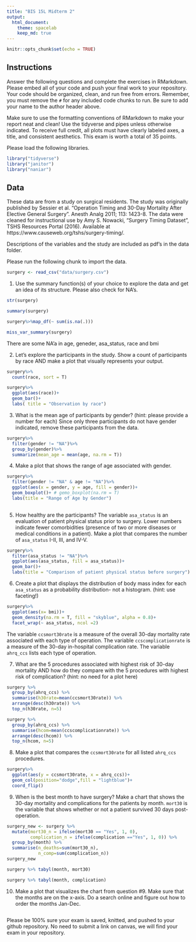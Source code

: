 ```yaml
---
title: "BIS 15L Midterm 2"
output:
  html_document: 
    theme: spacelab
    keep_md: true
---
```


```r
knitr::opts_chunk$set(echo = TRUE)
```

## Instructions
Answer the following questions and complete the exercises in RMarkdown. Please embed all of your code and push your final work to your repository. Your code should be organized, clean, and run free from errors. Remember, you must remove the `#` for any included code chunks to run. Be sure to add your name to the author header above.  

Make sure to use the formatting conventions of RMarkdown to make your report neat and clean! Use the tidyverse and pipes unless otherwise indicated. To receive full credit, all plots must have clearly labeled axes, a title, and consistent aesthetics. This exam is worth a total of 35 points. 

Please load the following libraries.
```r
library("tidyverse")
library("janitor")
library("naniar")
```

## Data
These data are from a study on surgical residents. The study was originally published by Sessier et al. “Operation Timing and 30-Day Mortality After Elective General Surgery”. Anesth Analg 2011; 113: 1423-8. The data were cleaned for instructional use by Amy S. Nowacki, “Surgery Timing Dataset”, TSHS Resources Portal (2016). Available at https://www.causeweb.org/tshs/surgery-timing/.

Descriptions of the variables and the study are included as pdf's in the data folder.  

Please run the following chunk to import the data.
```r
surgery <- read_csv("data/surgery.csv")
```

1. Use the summary function(s) of your choice to explore the data and get an idea of its structure. Please also check for NA's.

```r
str(surgery)
```

```r
summary(surgery)
```

```r
surgery%>%map_df(~ sum(is.na(.)))
```
```r
miss_var_summary(surgery)
```

There are some NA'a in age, geneder, asa_status, race and bmi


2. Let's explore the participants in the study. Show a count of participants by race AND make a plot that visually represents your output.
```r
surgery%>%
  count(race, sort = T)
```

```r
surgery%>%
  ggplot(aes(race))+
  geom_bar()+
  labs( title = "Observation by race")
```

3. What is the mean age of participants by gender? (hint: please provide a number for each) Since only three participants do not have gender indicated, remove these participants from the data.

```r
surgery%>%
  filter(gender != "NA")%>%
  group_by(gender)%>%
  summarize(mean_age = mean(age, na.rm = T))
```


4. Make a plot that shows the range of age associated with gender.
```r
surgery%>%
  filter(gender != "NA" & age != "NA")%>% 
  ggplot(aes(x = gender, y = age, fill = gender))+
  geom_boxplot()+ # gemo_boxplot(na.rm = T)
  labs(title = "Range of Age by Gender")
  
```

5. How healthy are the participants? The variable `asa_status` is an evaluation of patient physical status prior to surgery. Lower numbers indicate fewer comorbidities (presence of two or more diseases or medical conditions in a patient). Make a plot that compares the number of `asa_status` I-II, III, and IV-V.

```r
surgery%>%
  filter(asa_status != "NA")%>%
  ggplot(aes(asa_status, fill = asa_status))+
  geom_bar()+
  labs(title = "Comparison of patient physical status before surgery")
```

6. Create a plot that displays the distribution of body mass index for each `asa_status` as a probability distribution- not a histogram. (hint: use faceting!)
```r
surgery%>%
  ggplot(aes(x= bmi))+
  geom_density(na.rm = T, fill = "skyblue", alpha = 0.8)+
  facet_wrap(~ asa_status, ncol =2)

```

The variable `ccsmort30rate` is a measure of the overall 30-day mortality rate associated with each type of operation. The variable `ccscomplicationrate` is a measure of the 30-day in-hospital complication rate. The variable `ahrq_ccs` lists each type of operation.  

7. What are the 5 procedures associated with highest risk of 30-day mortality AND how do they compare with the 5 procedures with highest risk of complication? (hint: no need for a plot here)
```r
surgery %>% 
  group_by(ahrq_ccs) %>% 
  summarise(h30rate=mean(ccsmort30rate)) %>% 
  arrange(desc(h30rate)) %>% 
  top_n(h30rate, n=5)
```
```r
surgery %>% 
  group_by(ahrq_ccs) %>% 
  summarise(hcom=mean(ccscomplicationrate)) %>% 
  arrange(desc(hcom)) %>% 
  top_n(hcom, n=5)
```



8. Make a plot that compares the `ccsmort30rate` for all listed `ahrq_ccs` procedures.
```r
surgery%>%
  ggplot(aes(y = ccsmort30rate, x = ahrq_ccs))+
  geom_col(position="dodge",fill = "lightblue")+
  coord_flip()
```



9. When is the best month to have surgery? Make a chart that shows the 30-day mortality and complications for the patients by month. `mort30` is the variable that shows whether or not a patient survived 30 days post-operation.
```r
surgery_new <- surgery %>%
  mutate(mort30_n = ifelse(mort30 == "Yes", 1, 0),
         complication_n = ifelse(complication =="Yes", 1, 0)) %>% 
  group_by(month) %>% 
  summarise(n_deaths=sum(mort30_n),
            n_comp=sum(complication_n))
surgery_new
```


```r
surgery %>% tabyl(month, mort30)
```

```r
surgery %>% tabyl(month, complication)
```

10. Make a plot that visualizes the chart from question #9. Make sure that the months are on the x-axis. Do a search online and figure out how to order the months Jan-Dec.
```r

```

Please be 100% sure your exam is saved, knitted, and pushed to your github repository. No need to submit a link on canvas, we will find your exam in your repository.